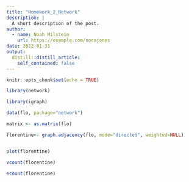 ```yaml
---
title: "Homework_2_Network"
description: |
  A short description of the post.
author:
  - name: Noah Milstein
    url: https://example.com/norajones
date: 2022-01-31
output:
  distill::distill_article:
    self_contained: false
---
```


```r
knitr::opts_chunk$set(echo = TRUE)
```

```r

library(network)

library(igraph)

```



```r

data(flo, package="network")

matrix <- as.matrix(flo) 

florentine<- graph.adjacency(flo, mode="directed", weighted=NULL)


plot(florentine)
```

```r

vcount(florentine)

ecount(florentine)

```
